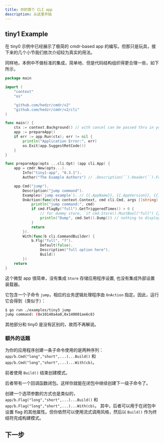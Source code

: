 ```yaml
---
title: 你的首个 CLI app
description: 从这里开始
---
```


## tiny1 Example

在 tiny0 示例中已经展示了极简的 cmdr-based app 的编写。但那只是玩具，接下来的几个小节我们依次介绍较为真实的用法。

同样地，本例中不做标准的集成，简单地、但是代码结构组织得更合理一些，如下所示，

```go title="./examples/tiny1/main.go"
package main

import (
	"context"
	"os"

	"github.com/hedzr/cmdr/v2"
	"github.com/hedzr/cmdr/v2/cli"
)

func main() {
	ctx := context.Background() // with cancel can be passed thru in your actions
	app := prepareApp()
	if err := app.Run(ctx); err != nil {
		println("Application Error:", err)
		os.Exit(app.SuggestRetCode())
	}
}

func prepareApp(opts ...cli.Opt) (app cli.App) {
	app = cmdr.New(opts...).
		Info("tiny1-app", "0.3.1").
		Author("The Example Authors") // .Description(``).Header(``).Footer(``)

	app.Cmd("jump").
		Description("jump command").
		Examples(`jump example`). // {{.AppName}}, {{.AppVersion}}, {{.DadCommands}}, {{.Commands}}, ...
		OnAction(func(ctx context.Context, cmd cli.Cmd, args []string) (err error) {
			println("jump command:", cmd)
			if cmd.FlagBy("full").GetTriggeredTimes() > 0 {
				// for dummy store, `if cmd.Store().MustBool("full") {}` cannot work
				println("Dump", cmd.Set().Dump()) // nothing to display since a dummy store created
			}
			return
		}).
		With(func(b cli.CommandBuilder) {
			b.Flg("full", "f").
				Default(false).
				Description("full option here").
				Build()
		})
	return
}
```

这个微型 app 很简单，没有集成 `Store` 存储应用程序设置, 也没有集成外部设置装载器。

它包含一个子命令 `jump`，相应的业务逻辑处理程序由 `OnAction` 指定。因此，运行它会得到（类似于）：

```bash
$ go run ./examples/tiny3 jump
jump command: (0x10140a4a0,0x140001ae6c8)
```

其他部分和 tiny0 是没有区别的，故而不再解说。

### 额外的话题

为你的应用程序创建一条子命令使用的是两种序列：`app/b.Cmd("long","short",...)...Build()` 和 `app/b.Cmd("long","short",...)...With(cb)`。

前者使用 `Build()` 结束创建模式。

后者带有一个回调函数闭包。这样你就能在闭包中继续创建下一级子命令了。

创建一个选项参数的方式也是类似的，`app/b.Flag("long","short",...)...Build()` 和 `app/b.Flag("long","short",...)...With(cb)`。
其中，后者可以用于在闭包中设置 flag 的其他属性。但你依然可以使用流式调用风格，然后以 `Build()` 作为终结符完成构建模式。

## 下一步

<Cards>
  <Card title="更简单的写法" href="./g02-concise-version" />
</Cards>
